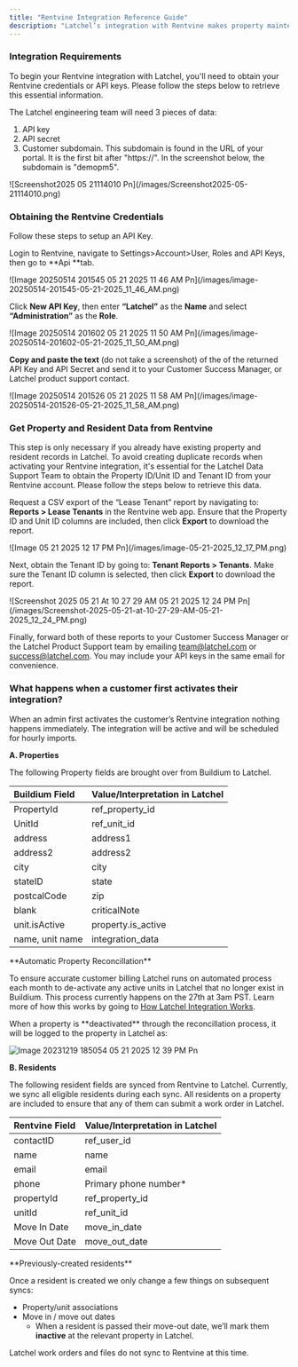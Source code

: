 ```yaml
---
title: "Rentvine Integration Reference Guide"
description: "Latchel’s integration with Rentvine makes property maintenance easier by syncing work orders, tenant info, and property details between both systems. This means no more double entry—just smooth, automatic updates so you can focus on managing properties while Latchel handles the maintenance coordination. Use this guide to help you understand how the integration works and make sure Rentvine and Latchel stay in sync."
---
```


### **Integration Requirements**

To begin your Rentvine integration with Latchel, you'll need to obtain your Rentvine credentials or API keys. Please follow the steps below to retrieve this essential information.

The Latchel engineering team will need 3 pieces of data:

1. API key
2. API secret
3. Customer subdomain. This subdomain is found in the URL of your portal. It is the first bit after "https://".  In the screenshot below, the subdomain is "demopm5".

<Frame>
  ![Screenshot2025 05 21114010 Pn](/images/Screenshot2025-05-21114010.png)
</Frame>

### **Obtaining the Rentvine Credentials**

Follow these steps to setup an API Key.

Login to Rentvine, navigate to Settings\>Account\>User, Roles and API Keys, then go to \*\*Api \*\*tab.

<Frame>
  ![Image 20250514 201545 05 21 2025 11 46 AM Pn](/images/image-20250514-201545-05-21-2025_11_46_AM.png)
</Frame>

Click **New API Key**, then enter **“Latchel”** as the **Name** and select **“Administration”** as the **Role**.

<Frame>
  ![Image 20250514 201602 05 21 2025 11 50 AM Pn](/images/image-20250514-201602-05-21-2025_11_50_AM.png)
</Frame>

**Copy and paste the text** (do not take a screenshot) of the of the returned API Key and API Secret and send it to your Customer Success Manager, or Latchel product support contact.

<Frame>
  ![Image 20250514 201526 05 21 2025 11 58 AM Pn](/images/image-20250514-201526-05-21-2025_11_58_AM.png)
</Frame>

### **Get Property and Resident Data from Rentvine**

This step is only necessary if you already have existing property and resident records in Latchel. To avoid creating duplicate records when activating your Rentvine integration, it's essential for the Latchel Data Support Team to obtain the Property ID/Unit ID and Tenant ID from your Rentvine account. Please follow the steps below to retrieve this data.

Request a CSV export of the “Lease Tenant” report by navigating to: **Reports \> Lease Tenants** in the Rentvine web app. Ensure that the Property ID and Unit ID columns are included, then click **Export** to download the report.

<Frame>
  ![Image 05 21 2025 12 17 PM Pn](/images/image-05-21-2025_12_17_PM.png)
</Frame>

Next, obtain the Tenant ID by going to: **Tenant Reports \> Tenants**. Make sure the Tenant ID column is selected, then click **Export** to download the report.

<Frame>
  ![Screenshot 2025 05 21 At 10 27 29 AM 05 21 2025 12 24 PM Pn](/images/Screenshot-2025-05-21-at-10-27-29-AM-05-21-2025_12_24_PM.png)
</Frame>

Finally, forward both of these reports to your Customer Success Manager or the Latchel Product Support team by emailing [team@latchel.com](mailto:team@latchel.com) or [success@latchel.com](mailto:success@latchel.com). You may include your API keys in the same email for convenience.

### **What happens when a customer first activates their integration?**

When an admin first activates the customer’s Rentvine integration nothing happens immediately. The integration will be active and will be scheduled for hourly imports.

**A. Properties**

The following Property fields are brought over from Buildium to Latchel.

| **Buildium Field** | **Value/Interpretation in Latchel** |
| :----------------- | :---------------------------------- |
| PropertyId         | ref_property_id                     |
| UnitId             | ref_unit_id                         |
| address            | address1                            |
| address2           | address2                            |
| city               | city                                |
| stateID            | state                               |
| postcalCode        | zip                                 |
| blank              | criticalNote                        |
| unit.isActive      | property.is_active                  |
| name, unit name    | integration_data                    |

<Check>
  **Automatic Property Reconcillation**

  To ensure accurate customer billing Latchel runs on automated process each month to de-activate any active units in Latchel that no longer exist in Buildium. This process currently happens on the 27th at 3am PST. Learn more of how this works by going to [How Latchel Integration Works](/s/topic/0TO5e000000h9wqGAA/How-Latchel-Integration-Works).
</Check>

<Note>
  When a property is **deactivated** through the reconcillation process, it will be logged to the property in Latchel as:

  ![Image 20231219 185054 05 21 2025 12 39 PM Pn](/images/image-20231219-185054-05-21-2025_12_39_PM.png)
</Note>

**B. Residents**

The following resident fields are synced from Rentvine to Latchel. Currently, we sync all eligible residents during each sync. All residents on a property are included to ensure that any of them can submit a work order in Latchel.

| **Rentvine Field** | **Value/Interpretation in Latchel** |
| :----------------- | :---------------------------------- |
| contactID          | ref_user_id                         |
| name               | name                                |
| email              | email                               |
| phone              | Primary phone number\*              |
| propertyId         | ref_property_id                     |
| unitId             | ref_unit_id                         |
| Move In Date       | move_in_date                        |
| Move Out Date      | move_out_date                       |

<Note>
  **Previously-created residents**

  Once a resident is created we only change a few things on subsequent syncs:

  - Property/unit associations
  - Move in / move out dates
    - When a resident is passed their move-out date, we’ll mark them **inactive** at the relevant property in Latchel.
</Note>

<Info>
  Latchel work orders and files do not sync to Rentvine at this time.
</Info>